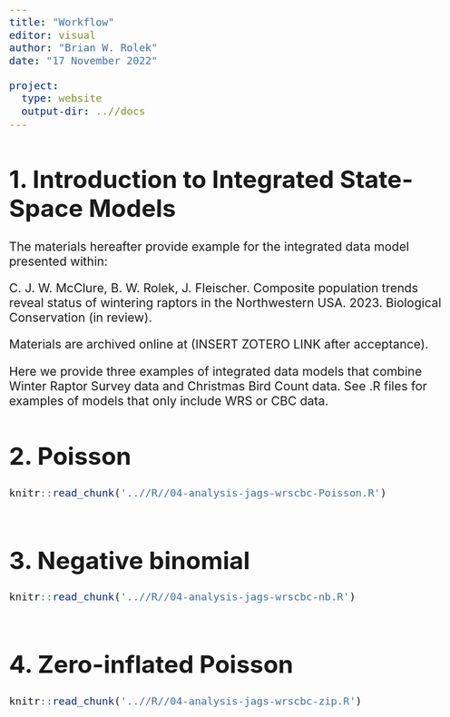 ```yaml
---
title: "Workflow"
editor: visual
author: "Brian W. Rolek"
date: "17 November 2022"

project:
  type: website
  output-dir: ..//docs
---
```


```{=html}
<style type="text/css">
  body{
  font-size: 16pt;
}
</style>
```
# 1. Introduction to Integrated State-Space Models

The materials hereafter provide example for the integrated data model presented within:

C. J. W. McClure, B. W. Rolek, J. Fleischer. Composite population trends reveal status of wintering raptors in the Northwestern USA. 2023. Biological Conservation (in review).

Materials are archived online at (INSERT ZOTERO LINK after acceptance).

Here we provide three examples of integrated data models that combine Winter Raptor Survey data and Christmas Bird Count data. See .R files for examples of models that only include WRS or CBC data.

# 2. Poisson

```r
knitr::read_chunk('..//R//04-analysis-jags-wrscbc-Poisson.R')
```

```r
```

# 3. Negative binomial

```r
knitr::read_chunk('..//R//04-analysis-jags-wrscbc-nb.R')
```

```r
```

# 4. Zero-inflated Poisson

```r
knitr::read_chunk('..//R//04-analysis-jags-wrscbc-zip.R')
```

```r
```
